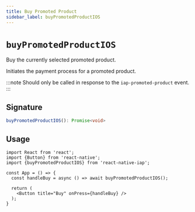 ```yaml
---
title: Buy Promoted Product
sidebar_label: buyPromotedProductIOS
---
```



<AdFitTopFixed />

# `buyPromotedProductIOS`

Buy the currently selected promoted product.

Initiates the payment process for a promoted product.

:::note
Should only be called in response to the `iap-promoted-product` event.
:::

## Signature

```ts
buyPromotedProductIOS(): Promise<void>
```

## Usage

```tsx
import React from 'react';
import {Button} from 'react-native';
import {buyPromotedProductIOS} from 'react-native-iap';

const App = () => {
  const handleBuy = async () => await buyPromotedProductIOS();

  return (
    <Button title="Buy" onPress={handleBuy} />
  );
}
```
